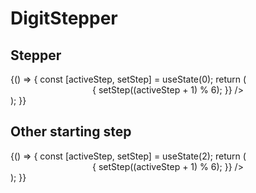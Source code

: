 
<Meta
    title="Elements|DigitStepper"
    component={DigitStepper}
    decorators={[DigitProvidersDecorator]}
/>

# DigitStepper

## Stepper

<Preview>
    <Story name="Normla">
        {() => {
            const [activeStep, setStep] = useState(0);
            return (
                <div>
                    <DigitStepper
                        activeStep={activeStep}
                        steps={[
                            {
                                text: "First step of this stepper"
                            },
                            {
                                text: "The second of the cool cooler stepper"
                            },
                            {
                                text: "Whaaaaaaat"
                            },
                            {
                                text: "Almost finished"
                            },
                            {
                                text: "Finished"
                            }
                        ]}
                    />
                    <Center>
                        <DigitButton
                            primary
                            raised
                            text="Next"
                            onClick={() => {
                                setStep((activeStep + 1) % 6);
                            }}
                        />
                    </Center>
                </div>
            );
        }}
    </Story>
</Preview>

## Other starting step

<Preview>
    <Story name="Other start">
        {() => {
            const [activeStep, setStep] = useState(2);
            return (
                <div>
                    <DigitStepper
                        activeStep={activeStep}
                        steps={[
                            {
                                text: "First step of this stepper"
                            },
                            {
                                text: "The second of the stepper"
                            },
                            {
                                text: "WhaaaaOnly a few steps to go"
                            },
                            {
                                text: "So close"
                            },
                            {
                                text: "You did it!"
                            }
                        ]}
                    />
                    <Center>
                        <DigitButton
                            primary
                            raised
                            text="Next"
                            onClick={() => {
                                setStep((activeStep + 1) % 6);
                            }}
                        />
                    </Center>
                </div>
            );
        }}
    </Story>
</Preview>

<Props of={DigitStepper} />
